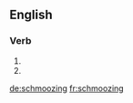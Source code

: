 ==English==

===Verb===
{{head|en|present participle}}

# {{present participle of|schmooze|lang=en|nocat=1}}
# {{present participle of|schmooz|lang=en|nocat=1}}

[[de:schmoozing]]
[[fr:schmoozing]]